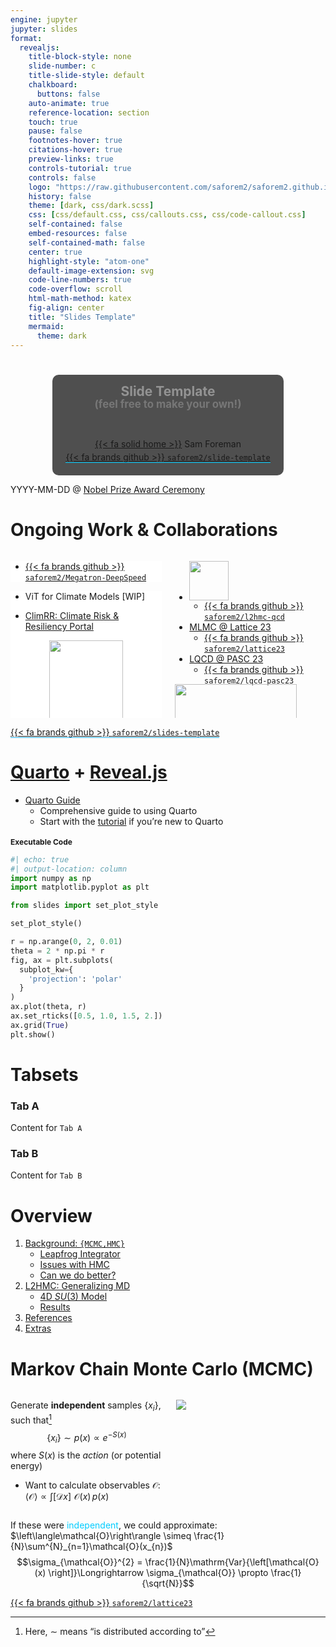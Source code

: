 ```yaml
---
engine: jupyter
jupyter: slides
format:
  revealjs:
    title-block-style: none
    slide-number: c
    title-slide-style: default
    chalkboard:
      buttons: false
    auto-animate: true
    reference-location: section
    touch: true
    pause: false
    footnotes-hover: true
    citations-hover: true
    preview-links: true
    controls-tutorial: true
    controls: false
    logo: "https://raw.githubusercontent.com/saforem2/saforem2.github.io/master/favicon.svg"
    history: false
    theme: [dark, css/dark.scss]
    css: [css/default.css, css/callouts.css, css/code-callout.css]
    self-contained: false
    embed-resources: false
    self-contained-math: false
    center: true
    highlight-style: "atom-one"
    default-image-extension: svg
    code-line-numbers: true
    code-overflow: scroll
    html-math-method: katex
    fig-align: center
    title: "Slides Template"
    mermaid:
      theme: dark
---
```


<!-- # {.title-slide .centeredslide background-iframe="https://saforem2.github.io/grid-worms-animation/" loading="lazy"} -->
# {.centeredslide background-iframe="https://saforem2.github.io/grid-worms-animation/" loading="lazy"}
# {.title-slide .centeredslide background-iframe="https://saforem2.github.io/grid-worms-animation/" loading="lazy"}

::: {style="background-color: rgba(22,22,22,0.75); border-radius: 10px; text-align:center; padding: 0px; padding-left: 1.5em; padding-right: 1.5em; max-width: min-content; min-width: max-content; margin-left: auto; margin-right: auto; padding-top: 0.2em; padding-bottom: 0.2em; line-height: 1.5em!important;"}

[Slide Template]{style="color:#939393; font-size:1.5em; font-weight: bold;"}  
[(feel free to make your own!)]{style="color:#777777; font-size:1.2em; font-weight: bold;"}  
[<br>&nbsp;]{style="padding-bottom: 0.5rem;"}  
[{{< fa solid home >}}](https://samforeman.me) Sam Foreman  
<!-- [Xiao-Yong Jin, James C. Osborn]{.dim-text style="font-size:0.8em;"}   -->
[[{{< fa brands github >}} `saforem2/`](https://github.com/saforem2/)]{style="border-bottom: 0.5px solid #00ccff;"}[[`slide-template`](https://github.com/saforem2/slide-template)]{style="border-bottom: 0.5px solid #00ccff;"}

:::

::: footer

[YYYY-MM-DD @ [Nobel Prize Award Ceremony](https://yeah-right.com)]{.dim-text style="text-align:left;'}

:::

# [Ongoing Work \& Collaborations]{style="color: #1c1c1c"} {.centeredslide background-color=#FCFCFC style="color: #333333;"}

::::::::::::::::::: {.columns}

:::::: {.column width="50%"}

::::: {.callout-note title="Cool Callouts" collapse=false width="100%" style="background-color: #FFFFFF;"}

- [{{< fa brands github >}} `saforem2/Megatron-DeepSpeed`](https://github.com/saforem2/Megatron-DeepSpeed)

:::::


::::: {.callout-important title="Climate Modeling" collapse=false style="background-color: #FFFFFF;"}

- ViT for Climate Models [[WIP]]{.red-text}

- [ClimRR: Climate Risk \& Resiliency Portal](https://disgeoportal.egs.anl.gov/ClimRR/)

::: {.r-stack style="text-align:center;"}
[![](./assets/globe_specific_hum_wind.gif){width="70%"}]{}

[![](./assets/forecast1.png)]{.fragment width="100%" style="margin-top: 1em;"}

[![](./assets/forecast2.png)]{.fragment width="100%" style="margin-top: 2em;"}

[![](./assets/forecast3.png)]{.fragment width="100%" style="margin-top: 2em;"}

:::

:::::

::::::

:::::: {.column width="50%"}

::: {.callout-tip title="Lattice QCD" collapse=false style="width:100%!important;"}

- [![](https://raw.githubusercontent.com/saforem2/l2hmc-qcd/main/assets/logo-small.svg){style="height:3.92rem; margin:unset;"}](https://saforem2.github.io/l2hmc-qcd)
  - [{{< fa brands github >}} `saforem2/l2hmc-qcd`](https://github.com/saforem2/l2hmc-qcd)

- [MLMC @ Lattice 23](https://saforem2.github.io/lattice23)
  - [{{< fa brands github >}} `saforem2/lattice23`](https://github.com/saforem2/lattice23)
- [LQCD @ PASC 23](https://saforem2.github.io/lqcd-pasc23)
  - [{{< fa brands github >}} `saforem2/lqcd-pasc23`](https://github.com/saforem2/lattice23)



![](https://saforem2.github.io/lattice23/assets/SU3/logdet_ridgeplot2.svg){width="90%" style="margin-top: -1rem;"}

:::

::::::

:::::::::::::::::::


::: footer

::: {style="text-align:inherit; color: #222222;"}

[[{{< fa brands github >}} `saforem2/`](https://github.com/saforem2/)]{style="border-bottom: 0.5px solid #29B6F6; color: #F06292!important;"}[[`slides-template`](https://github.com/saforem2/scaling4science)]{style="border-bottom: 0.5px solid #29B6F6;"}
:::

:::

# [Quarto](https://quarto.org/docs/presentations/revealjs/) + [Reveal.js](https://revealjs.com/)

- [Quarto Guide](https://quarto.org/docs/guide/)
  - Comprehensive guide to using Quarto
  - Start with the [tutorial](https://quarto.org/docs/get-started/) if you're new to Quarto


# Executable Code {style="font-size:0.75rem;"}

```python
#| echo: true
#| output-location: column
import numpy as np
import matplotlib.pyplot as plt

from slides import set_plot_style

set_plot_style()

r = np.arange(0, 2, 0.01)
theta = 2 * np.pi * r
fig, ax = plt.subplots(
  subplot_kw={
    'projection': 'polar'
  }
)
ax.plot(theta, r)
ax.set_rticks([0.5, 1.0, 1.5, 2.])
ax.grid(True)
plt.show()
```

# Tabsets

::: {.panel-tabset}

### Tab A

Content for `Tab A`

### Tab B

Content for `Tab B`

:::


# Overview

1. [Background: `{MCMC,HMC}`](#markov-chain-monte-carlo-mcmc-centeredslide)
    - [Leapfrog Integrator](#leapfrog-integrator-hmc-centeredslide)
    - [Issues with HMC](#sec-issues-with-hmc)
    - [Can we do better?](#sec-can-we-do-better)
2. [L2HMC: Generalizing MD](#sec-l2hmc)
    - [4D $SU(3)$ Model](#sec-su3)
    - [Results](#sec-results)
3. [References](#sec-references)
4. [Extras](#sec-extras)


# Markov Chain Monte Carlo (MCMC) {.centeredslide}

:::: {.columns}

::: {.column width="50%"}

::: {.callout-note title="Goal" style="text-align:left;!important"}
Generate **independent** samples $\{x_{i}\}$, such that[^notation]
$$\{x_{i}\} \sim p(x) \propto e^{-S(x)}$$
where $S(x)$ is the _action_ (or potential energy)
:::

- Want to calculate observables $\mathcal{O}$:  
  $\left\langle \mathcal{O}\right\rangle \propto \int \left[\mathcal{D}x\right]\hspace{4pt} {\mathcal{O}(x)\, p(x)}$

:::

::: {.column width="49%"}
![](https://raw.githubusercontent.com/saforem2/deep-fridays/main/assets/normal_distribution.dark.svg)
:::

::::

If these were <span style="color:#00CCFF;">independent</span>, we could approximate:
  $\left\langle\mathcal{O}\right\rangle \simeq \frac{1}{N}\sum^{N}_{n=1}\mathcal{O}(x_{n})$  
  $$\sigma_{\mathcal{O}}^{2} = \frac{1}{N}\mathrm{Var}{\left[\mathcal{O} (x)
  \right]}\Longrightarrow \sigma_{\mathcal{O}} \propto \frac{1}{\sqrt{N}}$$

[^notation]: Here, $\sim$ means "is distributed according to"

::: footer
[{{< fa brands github >}} `saforem2/lattice23`](https://saforem2.github.io/lattice23)
:::

